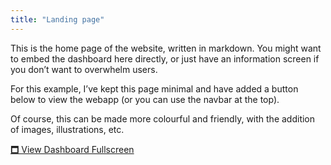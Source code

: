 ```yaml
---
title: "Landing page"
---
```


This is the home page of the website, written in markdown. You might want to embed the dashboard here directly, or just have an information screen if you don't want to overwhelm users.

For this example, I've kept this page minimal and have added a button below to view the webapp (or you can use the navbar at the top).

Of course, this can be made more colourful and friendly, with the addition of images, illustrations, etc.

<a href="refactoring-dashboard.qmd" target="_blank">🗖 View Dashboard Fullscreen</a>
